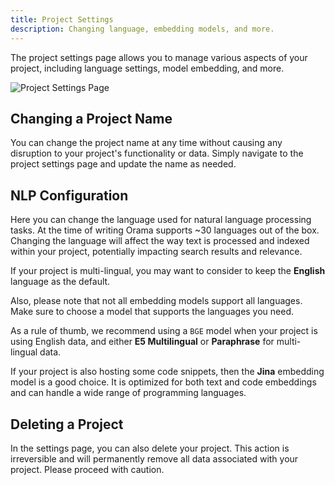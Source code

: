 ```yaml
---
title: Project Settings
description: Changing language, embedding models, and more.
---
```


The project settings page allows you to manage various aspects of your project, including language settings, model embedding, and more.

![Project Settings Page](/docs/cloud/projects/settings.png)

## Changing a Project Name

You can change the project name at any time without causing any disruption to your project's functionality or data. Simply navigate to the project settings page and update the name as needed.

## NLP Configuration

Here you can change the language used for natural language processing tasks. At the time of writing Orama supports ~30 languages out of the box. Changing the language will affect the way text is processed and indexed within your project, potentially impacting search results and relevance.

If your project is multi-lingual, you may want to consider to keep the **English** language as the default.

Also, please note that not all embedding models support all languages. Make sure to choose a model that supports the languages you need.

As a rule of thumb, we recommend using a `BGE` model when your project is using English data, and either **E5 Multilingual** or **Paraphrase** for multi-lingual data.

If your project is also hosting some code snippets, then the **Jina** embedding model is a good choice. It is optimized for both text and code embeddings and can handle a wide range of programming languages.

## Deleting a Project

In the settings page, you can also delete your project. This action is irreversible and will permanently remove all data associated with your project. Please proceed with caution.
